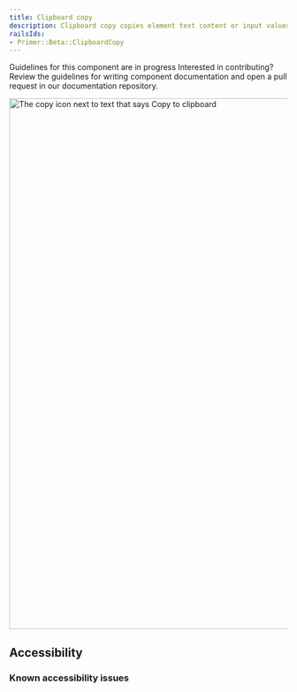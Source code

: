 ```yaml
---
title: Clipboard copy
description: Clipboard copy copies element text content or input values to the clipboard.
railsIds:
- Primer::Beta::ClipboardCopy
---
```



<Note variant="warning">
  <Text sx={{display: 'block', fontWeight: 'bold', mb: 2}}>Guidelines for this component are in progress</Text>
  <Text>Interested in contributing? Review the guidelines for <Link as={GatsbyLink} to="/guides/contribute/documentation#documenting-components">writing component documentation</Link> and open a pull request in our <Link as={GatsbyLink} to="https://github.com/primer/design">documentation repository.</Link></Text>
</Note>

<br />

<img
  src="https://github.com/primer/design/assets/586552/cb2d8742-09ad-423e-91df-63915e5d4a80"
  role="presentation"
  width="960"
  alt="The copy icon next to text that says Copy to clipboard"
/>

## Accessibility

### Known accessibility issues

 <AccessibilityLink label="ClipboardCopy"/>
